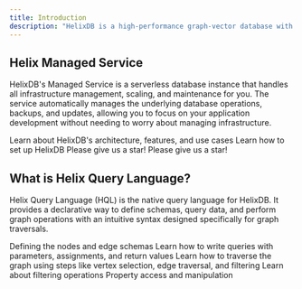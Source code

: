 ```yaml
---
title: Introduction
description: "HelixDB is a high-performance graph-vector database with its own query language, Helix Query Language (HQL), designed for traversing and manipulating graph and vector data efficiently."
---
```


## Helix Managed Service

HelixDB's Managed Service is a serverless database instance that handles all infrastructure management, scaling, and maintenance for you. The service automatically manages the underlying database operations, backups, and updates, allowing you to focus on your application development without needing to worry about managing infrastructure.

<CardGroup cols={2}>
 <Card
    title="HelixDB Overview"
    icon="database"
    href="essentials/helix-db-overview"
  >
    Learn about HelixDB's architecture, features, and use cases
  </Card>
  <Card
    title="How to set up"
    icon="text-size"
    href="essentials/installation"
  >
    Learn how to set up HelixDB
  </Card>
  <Card
    title="Codebase"
    icon="database"
    href="https://github.com/HelixDB/helix-db"
  >
    Please give us a star!
  </Card>
  <Card
      title="Codebase"
      icon="database"
      href="https://github.com/HelixDB/helix-db"
    >
      Please give us a star!
    </Card>
</CardGroup>

## What is Helix Query Language?

Helix Query Language (HQL) is the native query language for HelixDB. It provides a declarative way to define schemas, query data, and perform graph operations with an intuitive syntax designed specifically for graph traversals.

<CardGroup cols={2}>
  <Card
    title="Schema Definition"
    icon="text-size"
    href="essentials/schema-definition"
  >
    Defining the nodes and edge schemas
  </Card>
  <Card title="Query Structure" icon="code" href="essentials/query-structure">
    Learn how to write queries with parameters, assignments, and return values
  </Card>
  <Card
    title="Traversal Steps"
    icon="circle-nodes"
    href="essentials/traversal-steps"
  >
    Learn how to traverse the graph using steps like vertex selection, edge
    traversal, and filtering
  </Card>
  <Card title="Operations" icon="terminal" href="essentials/operations">
    Learn about filtering operations
  </Card>
  <Card title="Property Access" icon="file" href="essentials/property-access">
    Property access and manipulation
  </Card>
</CardGroup>

